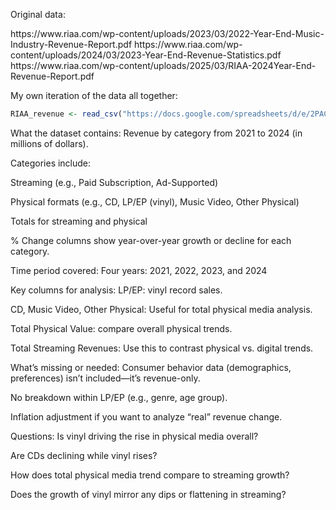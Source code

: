 Original data:

https://www.riaa.com/wp-content/uploads/2023/03/2022-Year-End-Music-Industry-Revenue-Report.pdf
https://www.riaa.com/wp-content/uploads/2024/03/2023-Year-End-Revenue-Statistics.pdf
https://www.riaa.com/wp-content/uploads/2025/03/RIAA-2024Year-End-Revenue-Report.pdf

My own iteration of the data all together:

```r
RIAA_revenue <- read_csv("https://docs.google.com/spreadsheets/d/e/2PACX-1vSdHiPGcxYmcvFAPLVQZ7BvEEsjBrkA3hXCwgqjcz9w5Obu0zd-a_sV7GxfsP4sU_ucjIX6nEfOIdYx/pub?output=csv")
```
What the dataset contains:
Revenue by category from 2021 to 2024 (in millions of dollars).


Categories include:

Streaming (e.g., Paid Subscription, Ad-Supported)

Physical formats (e.g., CD, LP/EP (vinyl), Music Video, Other Physical)

Totals for streaming and physical

% Change columns show year-over-year growth or decline for each category.


Time period covered:
Four years: 2021, 2022, 2023, and 2024


Key columns for analysis:
LP/EP: vinyl record sales.

CD, Music Video, Other Physical: Useful for total physical media analysis.

Total Physical Value: compare overall physical trends.

Total Streaming Revenues: Use this to contrast physical vs. digital trends.


What’s missing or needed:
Consumer behavior data (demographics, preferences) isn’t included—it’s revenue-only.

No breakdown within LP/EP (e.g., genre, age group).

Inflation adjustment if you want to analyze “real” revenue change.


Questions:
Is vinyl driving the rise in physical media overall?

Are CDs declining while vinyl rises?

How does total physical media trend compare to streaming growth?

Does the growth of vinyl mirror any dips or flattening in streaming?

